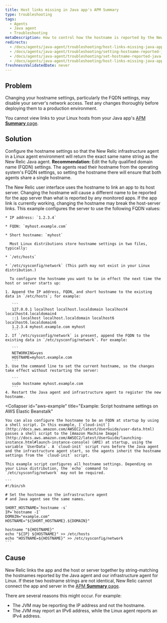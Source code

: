 ```yaml
---
title: Host links missing in Java app's APM Summary
type: troubleshooting
tags:
  - Agents
  - Java agent
  - Troubleshooting
metaDescription: How to control how the hostname is reported by the New Relic Java agent on Linux systems.
redirects:
  - /docs/agents/java-agent/troubleshooting/host-links-missing-java-apps-apm-summary
  - /docs/agents/java-agent/troubleshooting/setting-hostname-reported-java-agent
  - /docs/agents/java-agent/troubleshooting/set-hostname-reported-java-agent
  - /docs/agents/java-agent/troubleshooting/host-links-missing-java-apps-apm-overview
freshnessValidatedDate: never
---
```


## Problem

<Callout variant="caution">
  Changing your hostname settings, particularly the FQDN settings, may disable your server's network access. Test any changes thoroughly before deploying them to a production environment.
</Callout>

You cannot view links to your Linux hosts from your Java app's [APM <DNT>**Summary**</DNT> page](/docs/apm/applications-menu/monitoring/applications-overview-dashboard).

## Solution

Configure the hostname settings so that the New Relic infrastructure agent in a Linux agent environment will return the exact same name string as the New Relic Java agent. <DNT>**Recommendation:**</DNT> Edit the fully qualified domain name (FQDN) settings. The agents read their hostname from the operating system's FQDN settings, so setting the hostname there will ensure that both agents share a single hostname.

<Callout variant="caution">
  The New Relic user interface uses the hostname to link an app to its host server. Changing the hostname will cause a different name to be reported for the app server than what is reported by any monitored apps. If the app link is currently working, changing the hostname may break the host-server links.
</Callout>

<CollapserGroup>
  <Collapser
    id="fqdn-example"
    title="Example: Edit your FQDN settings"
  >
    This example configures the server to use the following FQDN values:

    * IP address: `1.2.3.4`

    * FQDN: `myhost.example.com`

    * Short hostname: `myhost`

      Most Linux distributions store hostname settings in two files, typically:

    * `/etc/hosts`

    * `/etc/sysconfig/network` (This path may not exist in your Linux distribution.)

      To configure the hostname you want to be in effect the next time the host or server starts up:

    1. Append the IP address, FQDN, and short hostname to the existing data in `/etc/hosts`; for example:

       ```
       127.0.0.1 localhost localhost.localdomain localhost4 localhost4.localdomain4
       ::1 localhost localhost.localdomain localhost6 localhost6.localdomain6
       1.2.3.4 myhost.example.com myhost
       ```
    2. If `/etc/sysconfig/network` is present, append the FQDN to the existing data in `/etc/sysconfig/network`. For example:

       ```
       NETWORKING=yes
       HOSTNAME=myhost.example.com
       ```
    3. Use the command line to set the current hostname, so the changes take effect without restarting the server:

       ```
       sudo hostname myhost.example.com
       ```
    4. Restart the Java agent and infrastructure agent to register the new hostname.
  </Collapser>

  <Collapser
    id="aws-example"
    title="Example: Script hostname settings on <DNT>AWS Elastic Beanstalk</DNT>"
  >
    You can also configure the hostname to be an FQDN at startup by using a shell script. In this example, [`cloud-init`](http://docs.aws.amazon.com/AWSEC2/latest/UserGuide/user-data.html) passes a shell script to the [Amazon Machine Image](http://docs.aws.amazon.com/AWSEC2/latest/UserGuide/launching-instance.html#launch-instance-console) (AMI) at startup, using the variable `UserData`. A `cloud-init` script runs before the Java agent and the infrastructure agent start, so the agents inherit the hostname settings from the `cloud-init` script.

    This example script configures all hostname settings. Depending on your Linux distribution, the `echo` command to `/etc/sysconfig/network` may not be required.

    ```
    #!/bin/sh

    # Set the hostname so the infrastructure agent
    # and Java agent see the same names.

    SHORT_HOSTNAME=`hostname -s`
    IP=`hostname -I`
    DOMAIN="example.com"
    HOSTNAME="${SHORT_HOSTNAME}.${DOMAIN}"

    hostname "${HOSTNAME}"
    echo "${IP} ${HOSTNAME}" >> /etc/hosts
    echo "HOSTNAME=${HOSTNAME}" >> /etc/sysconfig/network
    ```
  </Collapser>
</CollapserGroup>

## Cause

New Relic links the app and the host or server together by string-matching the hostnames reported by the Java agent and our infrastructure agent for Linux. If these two hostname strings are not identical, New Relic cannot connect the app and server in the [APM <DNT>**Summary**</DNT> page](/docs/apm/applications-menu/monitoring/applications-overview-dashboard).

There are several reasons this might occur. For example:

* The JVM may be reporting the IP address and not the hostname.
* The JVM may report an IPv6 address, while the Linux agent reports an IPv4 address.
